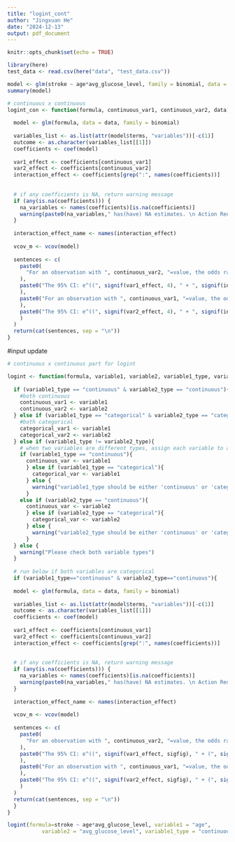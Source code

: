 ```yaml
---
title: "logint_cont"
author: "Jingxuan He"
date: "2024-12-13"
output: pdf_document
---
```


```r
knitr::opts_chunk$set(echo = TRUE)
```

```r
library(here)
test_data <- read.csv(here("data", "test_data.csv"))
```

```r
model <- glm(stroke ~ age*avg_glucose_level, family = binomial, data = test_data)
summary(model)
```

```r
# continuous x continuous
logint_con <- function(formula, continuous_var1, continuous_var2, data) {
  
  model <- glm(formula, data = data, family = binomial)
  
  variables_list <- as.list(attr(model$terms, "variables"))[-c(1)]
  outcome <- as.character(variables_list[[1]])
  coefficients <- coef(model)
  
  var1_effect <- coefficients[continuous_var1]
  var2_effect <- coefficients[continuous_var2]
  interaction_effect <- coefficients[grep(":", names(coefficients))]
  
  
  # if any coefficients is NA, return warning message
  if (any(is.na(coefficients))) {
    na_variables <- names(coefficients)[is.na(coefficients)]
    warning(paste0(na_variables," has(have) NA estimates. \n Action Required: Consider re-specifying the model or re-examining interaction terms for meaningfulness. \n"))
  }
  
  interaction_effect_name <- names(interaction_effect)
  
  vcov_m <- vcov(model)
  
  sentences <- c(
    paste0(
      "For an observation with ", continuous_var2, "=value, the odds ratio of '", outcome, "' for increasing ", continuous_var1, " by one unit is e^(", signif(var1_effect, 4), " + ", signif(interaction_effect, 4), "*(value)", ")."
    ),
    paste0("The 95% CI: e^((", signif(var1_effect, 4), " + ", signif(interaction_effect, 4), "*(value)) ± (1.96)*sqrt(", signif(vcov_m[continuous_var1, continuous_var1],4), " + ", signif(vcov_m[interaction_effect_name, interaction_effect_name],4), " + 2*(value) ", signif(vcov_m[continuous_var1, interaction_effect_name],4), ")). \n"
    ),
    paste0("For an observation with ", continuous_var1, "=value, the odds ratio of '", outcome, "' for increasing ", continuous_var2, " by one unit is e^(", signif(var2_effect, 4), " + ", signif(interaction_effect, 4), "*(value)", ")."
    ),
    paste0("The 95% CI: e^((", signif(var2_effect, 4), " + ", signif(interaction_effect, 4), "*(value)) ± (1.96)*sqrt(", signif(vcov_m[continuous_var2, continuous_var2],4), " + ", signif(vcov_m[interaction_effect_name, interaction_effect_name],4), " + 2*(value) ", signif(vcov_m[continuous_var2, interaction_effect_name],4), ")). \n"
    )
  )
  return(cat(sentences, sep = "\n"))
}
```

#input update

```r
# continuous x continuous part for logint

logint <- function(formula, variable1, variable2, variable1_type, variable2_type, data, sigfig=4) {
  
  if (variable1_type == "continuous" & variable2_type == "continuous"){
    #both continuous
    continuous_var1 <- variable1
    continuous_var2 <- variable2
  } else if (variable1_type == "categorical" & variable2_type == "categorical"){
    #both categorical
    categorical_var1 <- variable1
    categorical_var2 <- variable2
  } else if (variable1_type != variable2_type){
    # when two variables are different types, assign each variable to appropriate type variable
    if (variable1_type == "continuous"){
      continuous_var <- variable1
      } else if (variable1_type == "categorical"){
        categorical_var <- variable1
      } else {
        warning("variable1_type should be either 'continuous' or 'categorical'.")
      }
    else if (variable2_type == "continuous"){
      continuous_var <- variable2
      } else if (variable2_type == "categorical"){
        categorical_var <- variable2
      } else {
        warning("variable2_type should be either 'continuous' or 'categorical'.")
      }
  } else {
    warning("Please check both variable types")
  }
  
  # run below if both variables are categorical
  if (variable1_type=="continuous" & variable2_type=="continuous"){
  
  model <- glm(formula, data = data, family = binomial)
  
  variables_list <- as.list(attr(model$terms, "variables"))[-c(1)]
  outcome <- as.character(variables_list[[1]])
  coefficients <- coef(model)
  
  var1_effect <- coefficients[continuous_var1]
  var2_effect <- coefficients[continuous_var2]
  interaction_effect <- coefficients[grep(":", names(coefficients))]
  
  
  # if any coefficients is NA, return warning message
  if (any(is.na(coefficients))) {
    na_variables <- names(coefficients)[is.na(coefficients)]
    warning(paste0(na_variables," has(have) NA estimates. \n Action Required: Consider re-specifying the model or re-examining interaction terms for meaningfulness. \n"))
  }
  
  interaction_effect_name <- names(interaction_effect)
  
  vcov_m <- vcov(model)
  
  sentences <- c(
    paste0(
      "For an observation with ", continuous_var2, "=value, the odds ratio of '", outcome, "' for increasing ", continuous_var1, " by one unit is e^(", signif(var1_effect, sigfig), " + (", signif(interaction_effect, sigfig), ")*(value)", ")."
    ),
    paste0("The 95% CI: e^((", signif(var1_effect, sigfig), " + (", signif(interaction_effect, sigfig), ")*(value)) ± (1.96)*sqrt(", signif(vcov_m[continuous_var1, continuous_var1],sigfig), " + ", signif(vcov_m[interaction_effect_name, interaction_effect_name],sigfig), " + 2*(value)*(", signif(vcov_m[continuous_var1, interaction_effect_name],sigfig), "))). \n"
    ),
    paste0("For an observation with ", continuous_var1, "=value, the odds ratio of '", outcome, "' for increasing ", continuous_var2, " by one unit is e^(", signif(var2_effect, sigfig), " + (", signif(interaction_effect, sigfig), ")*(value)", ")."
    ),
    paste0("The 95% CI: e^((", signif(var2_effect, sigfig), " + (", signif(interaction_effect, sigfig), ")*(value)) ± (1.96)*sqrt(", signif(vcov_m[continuous_var2, continuous_var2],sigfig), " + ", signif(vcov_m[interaction_effect_name, interaction_effect_name],sigfig), " + 2*(value)*(", signif(vcov_m[continuous_var2, interaction_effect_name],sigfig), "))). \n"
    )
  )
  return(cat(sentences, sep = "\n"))
  }
}
```


```r
logint(formula=stroke ~ age*avg_glucose_level, variable1 = "age", 
           variable2 = "avg_glucose_level", variable1_type = "continuous", variable2_type = "continuous", data = test_data)
```

